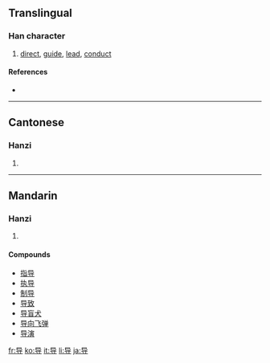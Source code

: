 {{also|導}}
==Translingual==

===Han character===
{{Han char|rn=41|rad=寸|as=03|sn=6|four=|canj=口山木戈 (RUDI)}}

# [[direct]], [[guide]], [[lead]], [[conduct]]

====References====
* {{Han ref|kx=0293.331|hdz=10504.020|uh=5BFC|ud=23548}}

----

==Cantonese==

===Hanzi===
{{yue-hanzi|jyut=|y=dou6|tra=導}}

# {{defn|Cantonese|sort=寸03}}

----

==Mandarin==

===Hanzi===
{{cmn-hanzi|tra=導|pin=[[dǎo]] ([[dao3]]), [[dào]] ([[dao4]])|wg=tao<sup>3</sup>, tao<sup>4</sup>}}

# {{defn|Mandarin|sort=寸03}}

====Compounds====
*[[指导]]
*[[执导]]
*[[制导]]
*[[导致]]
*[[导盲犬]]
*[[导向飞弹]]
*[[导演]]

[[fr:导]]
[[ko:导]]
[[it:导]]
[[li:导]]
[[ja:导]]